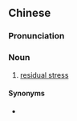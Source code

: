 {{also|剩余应力}}
==Chinese==
{{zh-forms|s=剩余应力|type=22}}

===Pronunciation===
{{zh-pron
|m=shèngyú yìnglì
|cat=n
}}

===Noun===
{{zh-noun}}

# {{lb|zh|physics}} [[residual stress]]

====Synonyms====
* {{zh-l|殘留應力}}